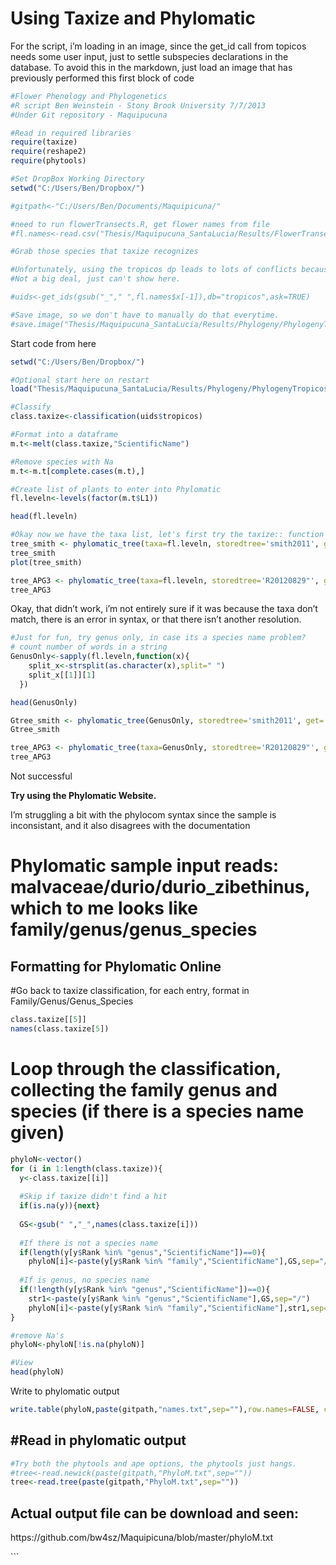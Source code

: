 Using Taxize and Phylomatic
========================================================

For the script, i'm loading in an image, since the get_id call from topicos needs some user input, just to settle subspecies declarations in the database.
To avoid this in the markdown, just load an image that has previously performed this first block of code

```r
#Flower Phenology and Phylogenetics
#R script Ben Weinstein - Stony Brook University 7/7/2013
#Under Git repository - Maquipucuna

#Read in required libraries
require(taxize)
require(reshape2)
require(phytools)

#Set DropBox Working Directory
setwd("C:/Users/Ben/Dropbox/")

#gitpath<-"C:/Users/Ben/Documents/Maquipicuna/"

#need to run flowerTransects.R, get flower names from file
#fl.names<-read.csv("Thesis/Maquipucuna_SantaLucia/Results/FlowerTransects/Iplant_Names.txt",row.names=1)

#Grab those species that taxize recognizes

#Unfortunately, using the tropicos dp leads to lots of conflicts because of the number of subspecies, we just want rank = sp.
#Not a big deal, just can't show here.

#uids<-get_ids(gsub("_"," ",fl.names$x[-1]),db="tropicos",ask=TRUE)

#Save image, so we don't have to manually do that everytime.
#save.image("Thesis/Maquipucuna_SantaLucia/Results/Phylogeny/PhylogenyTropicos.Rdata")
```

Start code from here

```r
setwd("C:/Users/Ben/Dropbox/")

#Optional start here on restart
load("Thesis/Maquipucuna_SantaLucia/Results/Phylogeny/PhylogenyTropicos.Rdata")

#Classify
class.taxize<-classification(uids$tropicos)

#Format into a dataframe
m.t<-melt(class.taxize,"ScientificName")

#Remove species with Na
m.t<-m.t[complete.cases(m.t),]

#Create list of plants to enter into Phylomatic
fl.leveln<-levels(factor(m.t$L1))

head(fl.leveln)

#Okay now we have the taxa list, let's first try the taxize:: function to access the phylomatic API
tree_smith <- phylomatic_tree(taxa=fl.leveln, storedtree='smith2011', get='POST')
tree_smith
plot(tree_smith)

tree_APG3 <- phylomatic_tree(taxa=fl.leveln, storedtree='R20120829"', get='POST')
tree_APG3
```

Okay, that didn't work, i'm not entirely sure if it was because the taxa don't match, there is an error in syntax, or that there isn't another resolution.

```r
#Just for fun, try genus only, in case its a species name problem?
# count number of words in a string
GenusOnly<-sapply(fl.leveln,function(x){
    split_x<-strsplit(as.character(x),split=" ")
    split_x[[1]][1]
  })

head(GenusOnly)

Gtree_smith <- phylomatic_tree(GenusOnly, storedtree='smith2011', get='POST')
Gtree_smith

tree_APG3 <- phylomatic_tree(taxa=GenusOnly, storedtree='R20120829"', get='POST')
tree_APG3
```

Not successful

**Try using the Phylomatic Website.**

I'm struggling a bit with the phylocom syntax since the sample is inconsistant, and it also disagrees with the documentation

Phylomatic sample input reads: malvaceae/durio/durio_zibethinus, which to me looks like family/genus/genus_species
================================

Formatting for Phylomatic Online
---------------------------------
#Go back to taxize classification, for each entry, format in Family/Genus/Genus_Species
```r
class.taxize[[5]]
names(class.taxize[5])
```

Loop through the classification, collecting the family genus and species (if there is a species name given)
===========

```r
phyloN<-vector()
for (i in 1:length(class.taxize)){
  y<-class.taxize[[i]]  
  
  #Skip if taxize didn't find a hit
  if(is.na(y)){next}
  
  GS<-gsub(" ","_",names(class.taxize[i]))
  
  #If there is not a species name
  if(length(y[y$Rank %in% "genus","ScientificName"])==0){
    phyloN[i]<-paste(y[y$Rank %in% "family","ScientificName"],GS,sep="/")}
  
  #If is genus, no species name
  if(!length(y[y$Rank %in% "genus","ScientificName"])==0){
    str1<-paste(y[y$Rank %in% "genus","ScientificName"],GS,sep="/")
    phyloN[i]<-paste(y[y$Rank %in% "family","ScientificName"],str1,sep="/")}
}

#remove Na's
phyloN<-phyloN[!is.na(phyloN)]

#View
head(phyloN)
```

Write to phylomatic output
```r
write.table(phyloN,paste(gitpath,"names.txt",sep=""),row.names=FALSE, col.names=FALSE,quote=FALSE)
```

#Read in phylomatic output 
---------------------------

```r
#Try both the phytools and ape options, the phytools just hangs.
#tree<-read.newick(paste(gitpath,"PhyloM.txt",sep=""))
tree<-read.tree(paste(gitpath,"PhyloM.txt",sep=""))
```


Actual output file can be download and seen: 
------------------------------------
https://github.com/bw4sz/Maquipicuna/blob/master/phyloM.txt

```
